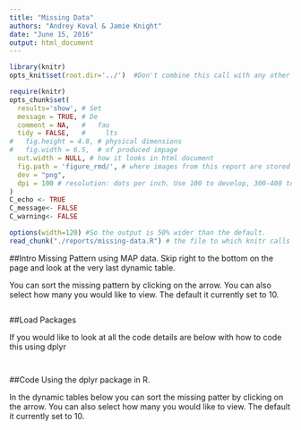 ```yaml
---
title: "Missing Data"
authors: "Andrey Koval & Jamie Knight"
date: "June 15, 2016"
output: html_document
---  
```

<!-- for more options study http://rmarkdown.rstudio.com/html_document_format.html  -->
<!-- The report is produced from
REPOSITORY: MAP
BRANCH: the-name-of-the-branch
PATH: ../Reports/
-->

<!--  Set the working directory to the repository's base directory; this assumes the report is nested inside of only one directory.-->
```r
library(knitr)
opts_knit$set(root.dir='../')  #Don't combine this call with any other chunk -especially one that uses file paths.
```

<!-- Set the report-wide options, and point to the external script file. -->
```r
require(knitr)
opts_chunk$set(
  results='show', # Set
  message = TRUE, # De
  comment = NA,   #   fau
  tidy = FALSE,   #     lts
#   fig.height = 4.8, # physical dimensions
#   fig.width = 6.5,  # of produced impage
  out.width = NULL, # how it looks in html document
  fig.path = 'figure_rmd/', # where images from this report are stored
  dev = "png",
  dpi = 100 # resolution: dots per inch. Use 100 to develop, 300-400 to print. adjust
)
C_echo <- TRUE
C_message<- FALSE
C_warning<- FALSE

options(width=120) #So the output is 50% wider than the default.
read_chunk("./reports/missing-data.R") # the file to which knitr calls for the chunks
```

##Intro
Missing Pattern using MAP data.
Skip right to the bottom on the page and look at the very last dynamic table.

You can sort the missing pattern by clicking on the arrow.
You can also select how many you would like to view. The default it currently set to 10.

```r
```

##Load Packages

If you would like to look at all the code details are below with how to code this using dplyr
```r
```


```r
```

##Code
Using the dplyr package in R.

In the dynamic tables below you can sort the missing patter by clicking on the arrow.
You can also select how many you would like to view. The default it currently set to 10.

```r
```



